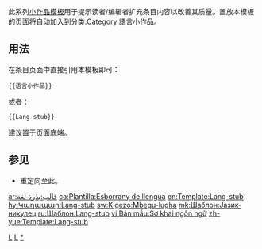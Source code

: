<includeonly><!-- 在這裡加入模板的保護標識 --></includeonly><noinclude>{{template doc page viewed directly}}</noinclude>
<!-- 在本行下編輯模板說明 -->
此系列[[:Category:小作品模板|小作品模板]]用于提示读者/编辑者扩充条目内容以改善其质量。置放本模板的页面将自动加入到分类[[:Category:語言小作品]]。
== 用法 ==
在条目页面中直接引用本模板即可：
<pre>{{语言小作品}}
</pre>
或者：
<pre>{{Lang-stub}}
</pre>
建议置于页面底端。
== 参见 ==
* {{tl|语言小作品}}重定向至此。
<includeonly>
<!-- 本行下加入模板的分類 -->
[[Category:文化小作品模板|L]]
[[Category:社會科學小作品模板|L]]
[[Category:語言小作品|*]]
<!-- 本行下加入模板的跨語言鏈接 -->
[[ar:قالب:بذرة لغة]]
[[ca:Plantilla:Esborrany de llengua]]
[[en:Template:Lang-stub]]
[[hy:Կաղապար:Lang-stub]]
[[sw:Kigezo:Mbegu-lugha]]
[[mk:Шаблон:Јазик-никулец]]
[[ru:Шаблон:Lang-stub]]
[[vi:Bản mẫu:Sơ khai ngôn ngữ]]
[[zh-yue:Template:Lang-stub]]
</includeonly>
